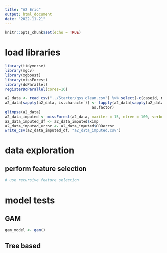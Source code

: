 ```yaml
---
title: "A2 Eric"
output: html_document
date: "2022-11-21"
---
```


```r
knitr::opts_chunk$set(echo = TRUE)
```

# load libraries 

```r
library(tidyverse)
library(mgcv)
library(xgboost)
library(missForest)
library(doParallel)
registerDoParallel(cores=16)
```


```r
a2_data <- read_csv("../Starter/gss_clean.csv") %>% select(-c(caseid, main_activity)) %>% as.data.frame()  # just drop the NA's for now 
a2_data[sapply(a2_data, is.character)] <- lapply(a2_data[sapply(a2_data, is.character)], 
                                       as.factor)
glimpse(a2_data)
a2_data_imputed <- missForest(a2_data, maxiter = 15, ntree = 100, verbose = T, variablewise = TRUE)
a2_data_imputed_df <- a2_data_imputed$ximp
a2_data_imputed_error <- a2_data_imputed$OOBerror
write_csv(a2_data_imputed_df, "a2_data_imputed.csv")
```

# data exploration 

## perform feature selection 
```r
# use recursive feature selection 
```

# model tests

## GAM

```r
gam_model <- gam()

```

## Tree based 